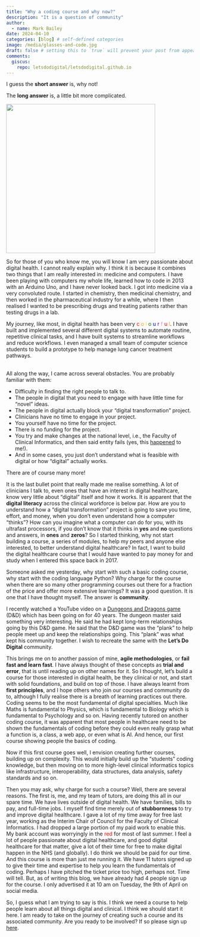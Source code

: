 ```yaml
---
title: "Why a coding course and why now?"
description: "It is a question of community"
author:
  - name: Mark Bailey
date: 2024-04-10
categories: [blog] # self-defined categories
image: /media/glasses-and-code.jpg
draft: false # setting this to `true` will prevent your post from appearing on your listing page until you're ready!
comments:
  giscus:
    repo: letsdodigital/letsdodigital.github.io
---
```


I guess the **short answer** is, why not!

The **long answer** is, a little bit more complicated.

![](/media/glasses-and-code.jpg){height=400px fig-align="center" fig-alt="Glasses in front of screens, which are displaying code."}

So for those of you who know me, you will know I am very passionate about digital health. I cannot really explain why. I think it is because it combines two things that I am really interested in: medicine and computers. I have been playing with computers my whole life, learned how to code in 2013 with an Arduino Uno, and I have never looked back. I got into medicine via a very convoluted route. I started in chemistry, then medicinal chemistry, and then worked in the pharmaceutical industry for a while, where I then realised I wanted to be prescribing drugs and treating patients rather than testing drugs in a lab.

```{=html}
My journey, like most, in digital health has been very
<span style="color: red;">c</span>
<span style="color: orange;">o</span>
<span style="color: gold;">l</span>
<span style="color: green;">o</span>
<span style="color: blue;">u</span>
<span style="color: indigo;">r</span>
<span style="color: violet;">f</span>
<span style="color: red;">u</span>
<span style="color: orange;">l</span>. I have built and implemented several different digital systems to automate routine, repetitive clinical tasks, and I have built systems to streamline workflows and reduce workflows. I even managed a small team of computer science students to build a prototype to help manage lung cancer treatment pathways.
```

</br>
All along the way, I came across several obstacles. You are probably familiar with them:

- Difficulty in finding the right people to talk to.
- The people in digital that you need to engage with have little time for "novel" ideas.
- The people in digital actually block your "digital transformation" project.
- Clinicians have no time to engage in your project.
- You yourself have no time for the project.
- There is no funding for the project.
- You try and make changes at the national level, i.e., the Faculty of Clinical Informatics, and then said entity fails (yes, this [happened](https://www.digitalhealth.net/2023/07/fci-described-as-a-greek-tragedy/) to me!).
- And in some cases, you just don't understand what is feasible with digital or how "digital" actually works.

There are of course many more!

It is the last bullet point that really made me realise something. A lot of clinicians I talk to, even ones that have an interest in digital healthcare, know very little about "digital" itself and how it works. It is apparent that the **digital literacy** across the clinical workforce is below par. How are you to understand how a "digital transformation" project is going to save you time, effort, and money, when you don't even understand how a computer "thinks"? How can you imagine what a computer can do for you, with its ultrafast processors, if you don't know that it thinks in **yes** and **no** questions and answers, in **ones** and **zeros**? So I started thinking, why not start building a course, a series of modules, to help my peers and anyone else interested, to better understand digital healthcare? In fact, I want to build the digital healthcare course that I would have wanted to pay money for and study when I entered this space back in 2017.

Someone asked me yesterday, why start with such a basic coding course, why start with the coding language Python? Why charge for the course when there are so many other programming courses out there for a fraction of the price and offer more extensive learnings? It was a good question. It is one that I have thought myself. The answer is **community**.

I recently watched a YouTube video on a [Dungeons and Dragons game](https://www.youtube.com/watch?v=nJ-ehbVQYxI) (D&D) which has been going on for 40 years. The dungeon master said something very interesting. He said he had kept long-term relationships going by this D&D game. He said that the D&D game was the "plank" to help people meet up and keep the relationships going. This "plank" was what kept his community together. I wish to recreate the same with the **Let's Do Digital** community.

This brings me on to another passion of mine, **agile methodologies**, or **fail fast and learn fast**. I have always thought of these concepts as **trial and error**, that is until reading up on other names for it. So I thought, let's build a course for those interested in digital health, be they clinical or not, and start with solid foundations, and build on top of those. I have always learnt from **first principles**, and I hope others who join our courses and community do to, although I fully realise there is a breath of learning practices out there. Coding seems to be the most fundamental of digital specialties. Much like Maths is fundamental to Physics, which is fundamental to Biology which is fundamental to Psychology and so on. Having recently tutored on another coding course, it was apparent that most people in healthcare need to be shown the fundamentals of coding before they could even really grasp what a function is, a class, a web app, or even what is AI. And hence, our first course showing people the basics of coding.

Now if this first course goes well, I envision creating further courses, building up on complexity. This would initially build up the "students" coding knowledge, but then moving on to more high-level clinical informatics topics like infrastructure, interoperability, data structures, data analysis, safety standards and so on.

Then you may ask, why charge for such a course? Well, there are several reasons. The first is, me, and my team of tutors, are doing this all in our spare time. We have lives outside of digital health. We have families, bills to pay, and full-time jobs. I myself find time merely out of **stubbornness** to try and improve digital healthcare. I gave a lot of my time away for free last year, working as the Interim Chair of Council for the Faculty of Clinical Informatics. I had dropped a large portion of my paid work to enable this. My bank account was worryingly in the <span style="color: red;">red</span> for most of last summer. I feel a lot of people passionate about digital healthcare, and good digital healthcare for that matter, give a lot of their time for free to make digital happen in the NHS (and globally). I do think we should be paid for our time. And this course is more than just me running it. We have 11 tutors signed up to give their time and expertise to help you learn the fundamentals of coding. Perhaps I have pitched the ticket price too high, perhaps not. Time will tell. But, as of writing this blog, we have already had 4 people sign up for the course. I only advertised it at 10 am on Tuesday, the 9th of April on social media.

So, I guess what I am trying to say is this. I think we need a course to help people learn about all things digital and clinical. I think we should start it here. I am ready to take on the journey of creating such a course and its associated community. Are you ready to be involved? If so please sign up [here](https://letsdodigital.org/tickets/programming-in-healthcare-module-1-June-2024.html).
